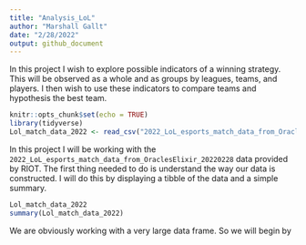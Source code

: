 ```yaml
---
title: "Analysis_LoL"
author: "Marshall Gallt"
date: "2/28/2022"
output: github_document
---
```


In this project I wish to explore possible indicators of a winning strategy. This will be observed as a whole and as groups by leagues, teams, and players. I then wish to use these indicators to compare teams and hypothesis the best team.
```r
knitr::opts_chunk$set(echo = TRUE)
library(tidyverse)
Lol_match_data_2022 <- read_csv("2022_LoL_esports_match_data_from_OraclesElixir_20220228.csv")

```
In this project I will be working with the `2022_LoL_esports_match_data_from_OraclesElixir_20220228` data provided by RIOT. The first thing needed to do is understand the way our data is constructed. I will do this by displaying a tibble of the data and a simple summary.


```r
Lol_match_data_2022
summary(Lol_match_data_2022)
```
We are obviously working with a very large data frame. So we will begin by 

```r

```